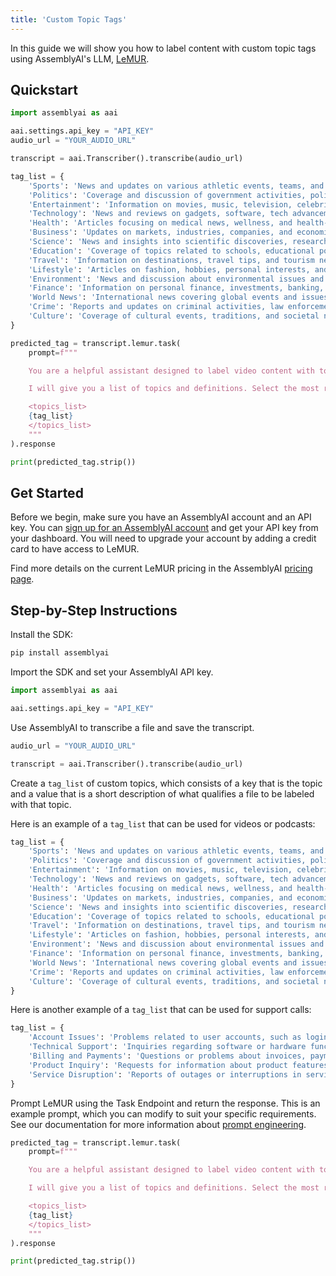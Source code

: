 ```yaml
---
title: 'Custom Topic Tags'
---
```



In this guide we will show you how to label content with custom topic tags using AssemblyAI's LLM, [LeMUR](https://www.assemblyai.com/docs/lemur/examples). 

## Quickstart

```python
import assemblyai as aai

aai.settings.api_key = "API_KEY"
audio_url = "YOUR_AUDIO_URL"

transcript = aai.Transcriber().transcribe(audio_url)

tag_list = {
    'Sports': 'News and updates on various athletic events, teams, and sports personalities.',
    'Politics': 'Coverage and discussion of government activities, policies, and political events.',
    'Entertainment': 'Information on movies, music, television, celebrities, and arts.',
    'Technology': 'News and reviews on gadgets, software, tech advancements, and trends.',
    'Health': 'Articles focusing on medical news, wellness, and health-related topics.',
    'Business': 'Updates on markets, industries, companies, and economic trends.',
    'Science': 'News and insights into scientific discoveries, research, and innovations.',
    'Education': 'Coverage of topics related to schools, educational policies, and learning.',
    'Travel': 'Information on destinations, travel tips, and tourism news.',
    'Lifestyle': 'Articles on fashion, hobbies, personal interests, and daily life.',
    'Environment': 'News and discussion about environmental issues and sustainability.',
    'Finance': 'Information on personal finance, investments, banking, and economic news.',
    'World News': 'International news covering global events and issues.',
    'Crime': 'Reports and updates on criminal activities, law enforcement, and legal cases.',
    'Culture': 'Coverage of cultural events, traditions, and societal norms.'
}

predicted_tag = transcript.lemur.task(
    prompt=f"""

    You are a helpful assistant designed to label video content with topic tags.

    I will give you a list of topics and definitions. Select the most relevant topic from the list. Return your selection and nothing else.

    <topics_list>
    {tag_list}
    </topics_list>
    """
).response

print(predicted_tag.strip())
```

## Get Started

Before we begin, make sure you have an AssemblyAI account and an API key. You can [sign up for an AssemblyAI account](https://www.assemblyai.com/app) and get your API key from your dashboard. You will need to upgrade your account by adding a credit card to have access to LeMUR.

Find more details on the current LeMUR pricing in the AssemblyAI [pricing page](https://www.assemblyai.com/pricing).

## Step-by-Step Instructions

Install the SDK:


```bash
pip install assemblyai
```

Import the SDK and set your AssemblyAI API key.


```python
import assemblyai as aai

aai.settings.api_key = "API_KEY"
```

Use AssemblyAI to transcribe a file and save the transcript.


```python
audio_url = "YOUR_AUDIO_URL"

transcript = aai.Transcriber().transcribe(audio_url)
```

Create a `tag_list` of custom topics, which consists of a key that is the topic and a value that is a short description of what qualifies a file to be labeled with that topic. 

Here is an example of a `tag_list` that can be used for videos or podcasts:


```python
tag_list = {
    'Sports': 'News and updates on various athletic events, teams, and sports personalities.',
    'Politics': 'Coverage and discussion of government activities, policies, and political events.',
    'Entertainment': 'Information on movies, music, television, celebrities, and arts.',
    'Technology': 'News and reviews on gadgets, software, tech advancements, and trends.',
    'Health': 'Articles focusing on medical news, wellness, and health-related topics.',
    'Business': 'Updates on markets, industries, companies, and economic trends.',
    'Science': 'News and insights into scientific discoveries, research, and innovations.',
    'Education': 'Coverage of topics related to schools, educational policies, and learning.',
    'Travel': 'Information on destinations, travel tips, and tourism news.',
    'Lifestyle': 'Articles on fashion, hobbies, personal interests, and daily life.',
    'Environment': 'News and discussion about environmental issues and sustainability.',
    'Finance': 'Information on personal finance, investments, banking, and economic news.',
    'World News': 'International news covering global events and issues.',
    'Crime': 'Reports and updates on criminal activities, law enforcement, and legal cases.',
    'Culture': 'Coverage of cultural events, traditions, and societal norms.'
}
```

Here is another example of a `tag_list` that can be used for support calls:


```python
tag_list = {
    'Account Issues': 'Problems related to user accounts, such as login difficulties or account access.',
    'Technical Support': 'Inquiries regarding software or hardware functionality and troubleshooting.',
    'Billing and Payments': 'Questions or problems about invoices, payments, or subscription plans.',
    'Product Inquiry': 'Requests for information about product features, capabilities, or availability.',
    'Service Disruption': 'Reports of outages or interruptions in service performance or availability.'
}
```

Prompt LeMUR using the Task Endpoint and return the response. This is an example prompt, which you can modify to suit your specific requirements. See our documentation for more information about [prompt engineering](https://www.assemblyai.com/docs/lemur/improving-your-prompt).


```python
predicted_tag = transcript.lemur.task(
    prompt=f"""

    You are a helpful assistant designed to label video content with topic tags.

    I will give you a list of topics and definitions. Select the most relevant topic from the list. Return your selection and nothing else.

    <topics_list>
    {tag_list}
    </topics_list>
    """
).response

print(predicted_tag.strip())
```
